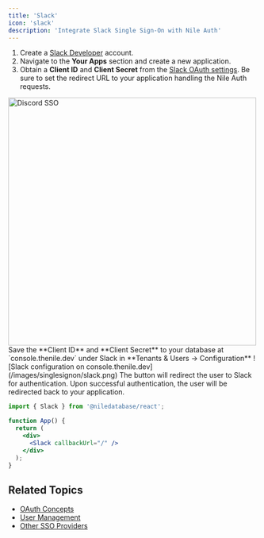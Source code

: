 ```yaml
---
title: 'Slack'
icon: 'slack'
description: 'Integrate Slack Single Sign-On with Nile Auth'
---
```


<Steps>
<Step title="Setup Slack Developer Portal">  

1. Create a [Slack Developer](https://api.slack.com/apps) account.
2. Navigate to the **Your Apps** section and create a new application.
3. Obtain a **Client ID** and **Client Secret** from the [Slack OAuth settings](https://api.slack.com/apps). Be sure to set the redirect URL to your application handling the Nile Auth requests.
  <Accordion title="Slack dashboard example">
    <img height="500" width="500" src="/images/auth/slackexample.png" alt="Discord SSO" />
  </Accordion>
</Step>
<Step title="Save Client ID and Client Secret in Nile">
Save the **Client ID** and **Client Secret** to your database at `console.thenile.dev` under Slack in **Tenants & Users -> Configuration**  
![Slack configuration on console.thenile.dev](/images/singlesignon/slack.png)
</Step>
<Step title="Add the `Slack` button to your login page">
The button will redirect the user to Slack for authentication. Upon successful authentication, the user will be redirected back to your application.

```jsx
import { Slack } from '@niledatabase/react';

function App() {
  return (
    <div>
      <Slack callbackUrl="/" />
    </div>
  );
}
```
</Step>
</Steps>

## Related Topics

- [OAuth Concepts](/auth/concepts/oauth)
- [User Management](/auth/concepts/users)
- [Other SSO Providers](/auth/singlesignon/google) 
